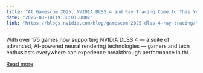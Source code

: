```yaml
---
title: "At Gamescom 2025, NVIDIA DLSS 4 and Ray Tracing Come to This Year’s Biggest Titles"
date: "2025-08-18T19:30:01.000Z"
link: "https://blogs.nvidia.com/blog/gamescom-2025-dlss-4-ray-tracing/"
---
```


With over 175 games now supporting NVIDIA DLSS 4 — a suite of advanced, AI-powered neural rendering technologies — gamers and tech enthusiasts everywhere can experience breakthrough performance in thi...

[Read more](https://blogs.nvidia.com/blog/gamescom-2025-dlss-4-ray-tracing/)

